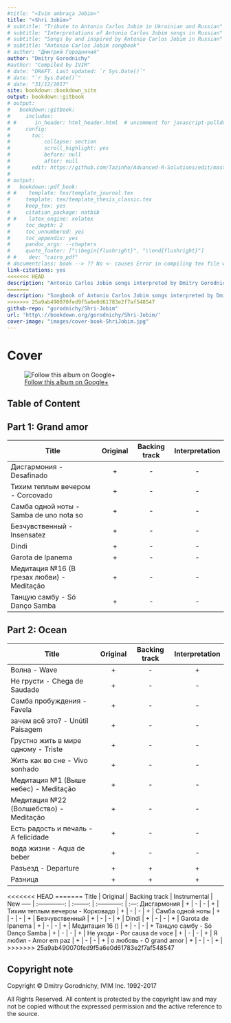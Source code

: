 ```yaml
--- 
#title: "«Ivim ambraça Jobim»"
title: "«Shri Jobim»"
# subtitle: "Tribute to Antonio Carlos Jobim in Ukrainian and Russian"
# subtitle: "Interpretations of Antonio Carlos Jobim songs in Russian"
# subtitle: "Songs by and inspired by Antonio Carlos Jobim in Russian"
# subtitle: "Antonio Carlos Jobim songbook"
# author: "Дмитрий Городничий"
author: "Dmitry Gorodnichy"
#author: "Compiled by IVIM"
# date: "DRAFT. Last updated: `r Sys.Date()`"
# date: "`r Sys.Date()`"
# date: "31/12/2017"
site: bookdown::bookdown_site
output: bookdown::gitbook
# output:
#   bookdown::gitbook:
#     includes:
# #      in_header: html_header.html  # uncomment for javascript-pulldowns
#     config:
#       toc:
#           collapse: section
#           scroll_highlight: yes
#           before: null
#           after: null
#       edit: https://github.com/Tazinho/Advanced-R-Solutions/edit/master/%s
# 
# output:
#   bookdown::pdf_book:
# #    template: tex/template_journal.tex
#     template: tex/template_thesis_classic.tex
#     keep_tex: yes
#     citation_package: natbib
# #    latex_engine: xelatex
#     toc_depth: 2
#     toc_unnumbered: yes
#     toc_appendix: yes
#     pandoc_args: --chapters
#     quote_footer: ["\\begin{flushright}", "\\end{flushright}"]
# #    dev: "cairo_pdf"
# documentclass: book --> ?? No <- causes Error in compiling tex file with Russian letters
link-citations: yes
<<<<<<< HEAD
description: "Antonio Carlos Jobim songs interpreted by Dmitry Gorodnichy"
=======
description: "Songbook of Antonio Carlos Jobim songs interpreted by Dmitry Gorodnichy in Ukrainian and Russian, prepared using R"
>>>>>>> 25a9ab490070fed9f5a6e0d61783e2f7af548547
github-repo: "gorodnichy/Shri-Jobim"
url: 'http\://bookdown.org/gorodnichy/Shri-Jobim/'
cover-image: "images/cover-book-ShriJobim.jpg"
---
```


<!-- <img alt="« Shri Jobim »" border="1" height="500" src="images/cover-book-ShriJobim.jpg"  /> <br>--> 

<!-- [Follow this album on Google+](https://plus.google.com/u/1/collection/Eg2aKE)  -->


<!-- To be updated Under construction - Links to audio and video to be added. -->

# Cover{-}


![[Follow this album on Google+](https://plus.google.com/u/1/collection/Eg2aKE)](images/cover-jobim.jpg)


## Table of Content {-}


<!-- Last updated:  31.12.2017 -->

## Part 1: Grand amor {-}

Title | Original | Backing track  | Interpretation
----- | :-------------: | :--------: | :---: 
Дисгармония - Desafinado | + | - | - 
Тихим теплым вечером - Corcovado | + | - | - 
Самба одной ноты - Samba de uno nota so | + | - | - 
Безчувственный - Insensatez | + | - | - 
Dindi | + | - | - 
Garota de Ipanema | + | - | - 
Медитация №16 (В грезах любви) - Meditação| + | - | - 
Танцую самбу - Só Danço Sambа | + | - | - 
<!-- Не уходи - Por causa de voce  | - | - | -  -->
<!-- Я любил - Amor em paz  | - | - | -  -->
<!-- о любовь - O grand amor | - | - | -  -->




 
## Part 2: Ocean {-}

<!-- Title | Lyrics & Chords | Backing track |  Instrumental  | With voice | Live    -->
<!-- Title | In Portugese | Instrumental | Backing track  | In Russian -->
<!-- ----- | :-------------: | :--------:  | :---: | :---:  -->
Title | Original | Backing track  | Interpretation
----- | :-------------: | :--------: | :---: 
Волна - Wave | + | - | + 
Не грусти -  Chega de Saudade  | + | - | - 
Самба пробуждения - Favela| + | - | - 
зачем всё это? - Unútil Paisagem  | + | - | - 
Грустно жить в мире одному - Triste | + | - | - 
Жить как во сне - Vivo sonhado  | + | - | - 
Медитация №1 (Выше небес) - Meditação | + | - | - 
Медитация №22 (Волшебство) - Meditação | + | - | - 
Есть радость и печаль - A felicidade | + | - | - 
вода жизни - Aqua de beber | + | - | - 
Разъезд - Departure | + | + | + 
Разница | + | + | + 


<!-- Play all originals: video, audio -->

<<<<<<< HEAD
<!-- Play all instrumental: video, audio -->
=======
Title | Original | Backing track |  Instrumental  | New
----- | :-------------: | :--------: | :------------: | :---: 
Дисгармония | + | - | - | + |
Тихим теплым вечером - Корковадо | + | - | - | + |
Самба одной ноты | + | - | - | + |
Безчувственный | + | - | - | + |
Dindi | + | - | - | + |
Garota de Ipanema | + | - | - | + |
Медитация 16 () | + | - | - | + 
Танцую самбу - Só Danço Sambа | + | - | - | + |
Не уходи - Por causa de voce  | + | - | - | + |
Я любил - Amor em paz  | + | - | - | + |
о любовь - O grand amor | + | - | - | + |
>>>>>>> 25a9ab490070fed9f5a6e0d61783e2f7af548547

<!-- Play all backing tracks: video, audio -->

<!-- Play all interpretations: video, audio -->
<!-- ## Credits {-} -->

<!-- Original recording from YouTube -->

<!-- Music by -->

<!-- Lyrics by  -->

<!-- Chords transcribed by  -->

<!-- The books is created using bookdown in R.  -->
<!-- Backing tracks are created using Chordbot. -->



## Copyright note {-}

Copyright &copy; Dmitry Gorodnichy, IVIM Inc. 1992-2017
        
All Rights Reserved. 
All content is protected by the copyright law and may not be copied
without the expressed permission and the active reference to the source.
        
